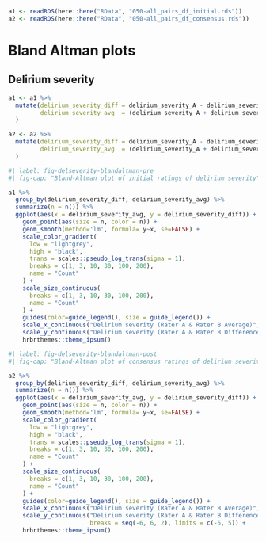 



```r

a1 <- readRDS(here::here("RData", "050-all_pairs_df_initial.rds"))
a2 <- readRDS(here::here("RData", "050-all_pairs_df_consensus.rds"))
```

# Bland Altman plots

## Delirium severity

```r
a1 <- a1 %>%
  mutate(delirium_severity_diff = delirium_severity_A - delirium_severity_B,
         delirium_severity_avg  = (delirium_severity_A + delirium_severity_B)/2
  )

a2 <- a2 %>%
  mutate(delirium_severity_diff = delirium_severity_A - delirium_severity_B,
         delirium_severity_avg  = (delirium_severity_A + delirium_severity_B)/2
  )
```

```r
#| label: fig-delseverity-blandaltman-pre
#| fig-cap: "Bland-Altman plot of initial ratings of delirium severity"

a1 %>%
  group_by(delirium_severity_diff, delirium_severity_avg) %>%
  summarize(n = n()) %>%
  ggplot(aes(x = delirium_severity_avg, y = delirium_severity_diff)) +
    geom_point(aes(size = n, color = n)) +
    geom_smooth(method='lm', formula= y~x, se=FALSE) +
    scale_color_gradient(
      low = "lightgrey",
      high = "black",
      trans = scales::pseudo_log_trans(sigma = 1),
      breaks = c(1, 3, 10, 30, 100, 200),
      name = "Count"
    ) +
    scale_size_continuous(
      breaks = c(1, 3, 10, 30, 100, 200),
      name = "Count"
    ) +
    guides(color=guide_legend(), size = guide_legend()) +
    scale_x_continuous("Delirium severity (Rater A & Rater B Average)", breaks = seq(0, 10, 2)) +
    scale_y_continuous("Delirium severity (Rater A & Rater B Difference)", breaks = seq(-6, 6, 2)) +
    hrbrthemes::theme_ipsum()


```

```r
#| label: fig-delseverity-blandaltman-post
#| fig-cap: "Bland-Altman plot of consensus ratings of delirium severity"

a2 %>%
  group_by(delirium_severity_diff, delirium_severity_avg) %>%
  summarize(n = n()) %>%
  ggplot(aes(x = delirium_severity_avg, y = delirium_severity_diff)) +
    geom_point(aes(size = n, color = n)) +
    geom_smooth(method='lm', formula= y~x, se=FALSE) +
    scale_color_gradient(
      low = "lightgrey",
      high = "black",
      trans = scales::pseudo_log_trans(sigma = 1),
      breaks = c(1, 3, 10, 30, 100, 200),
      name = "Count"
    ) +
    scale_size_continuous(
      breaks = c(1, 3, 10, 30, 100, 200),
      name = "Count"
    ) +
    guides(color=guide_legend(), size = guide_legend()) +
    scale_x_continuous("Delirium severity (Rater A & Rater B Average)", breaks = seq(0, 10, 2)) +
    scale_y_continuous("Delirium severity (Rater A & Rater B Difference)", 
                       breaks = seq(-6, 6, 2), limits = c(-5, 5)) +
    hrbrthemes::theme_ipsum()


```
